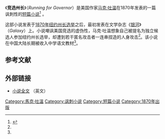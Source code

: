《'''竞选州长'''》（''Running for Governor''）是美国作家[[马克·吐温|马克·吐温]]在1870年发表的一篇讽刺性的[[短篇小说|短篇小说]]<ref name=t14twain>{{cite news|title=马克·吐温何以在中国家喻户晓？|url=http://cn.tmagazine.com/books/20140114/t14twain/|accessdate=2014-01-14|newspaper=纽约时报国际生活中文版|date=2014年1月14日|archive-url=https://web.archive.org/web/20140116014743/http://cn.tmagazine.com/books/20140114/t14twain/|archive-date=2014-01-16|dead-url=yes}}</ref> 。

这部小说发表于[[1870年纽约州长选举|1870年纽约州长选举]]之后，最初发表在文学杂志《[[银河_(杂志)|银河]]》（''Galaxy''）上。小说嘲讽美国竞选的虚伪性，马克·吐温想象自己被提名为独立候选人参加纽约州长选举，却遭到若干匿名攻击者一连串捏造的人身攻击<ref name=t14twain />。该小说在中国大陆长期被收入中学语文教材<ref name=t14twain />。

==参考文献==
{{reflist}}

==外部链接==
{{Wikisource|en:Running for Governor|Running for Governor}}
* [http://twainquotes.com/Galaxy/187012c.html 小说全文] {{Wayback|url=http://twainquotes.com/Galaxy/187012c.html |date=20201111183909 }}（英文）

[[Category:馬克·吐溫|Category:馬克·吐溫]]
[[Category:讽刺小说|Category:讽刺小说]]
[[Category:短篇小说|Category:短篇小说]]
[[Category:1870年出版|Category:1870年出版]]